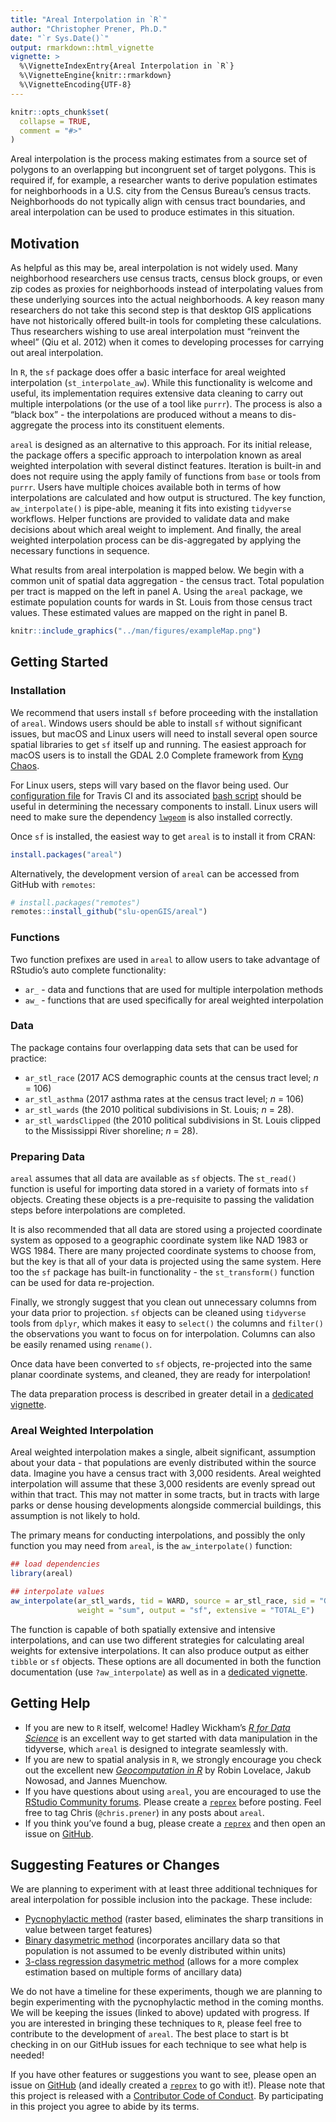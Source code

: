 ```yaml
---
title: "Areal Interpolation in `R`"
author: "Christopher Prener, Ph.D."
date: "`r Sys.Date()`"
output: rmarkdown::html_vignette
vignette: >
  %\VignetteIndexEntry{Areal Interpolation in `R`}
  %\VignetteEngine{knitr::rmarkdown}
  %\VignetteEncoding{UTF-8}
---
```


```r
knitr::opts_chunk$set(
  collapse = TRUE,
  comment = "#>"
)
```

Areal interpolation is the process making estimates from a source set of polygons to an overlapping but incongruent set of target polygons. This is required if, for example, a researcher wants to derive population estimates for neighborhoods in a U.S. city from the Census Bureau's census tracts. Neighborhoods do not typically align with census tract boundaries, and areal interpolation can be used to produce estimates in this situation. 

## Motivation
As helpful as this may be, areal interpolation is not widely used. Many neighborhood researchers use census tracts, census block groups, or even zip codes as proxies for neighborhoods instead of interpolating values from these underlying sources into the actual neighborhoods. A key reason many researchers do not take this second step is that desktop GIS applications have not historically offered built-in tools for completing these calculations. Thus researchers wishing to use areal interpolation must "reinvent the wheel" (Qiu et al. 2012) when it comes to developing processes for carrying out areal interpolation.

In `R`, the `sf` package does offer a basic interface for areal weighted interpolation (`st_interpolate_aw`). While this functionality is welcome and useful, its implementation requires extensive data cleaning to carry out multiple interpolations (or the use of a tool like `purrr`). The process is also a "black box" - the interpolations are produced without a means to dis-aggregate the process into its constituent elements.

`areal` is designed as an alternative to this approach. For its initial release, the package offers a specific approach to interpolation known as areal weighted interpolation with several distinct features. Iteration is built-in and does not require using the apply family of functions from `base` or tools from `purrr`. Users have multiple choices available both in terms of how interpolations are calculated and how output is structured. The key function, `aw_interpolate()` is pipe-able, meaning it fits into existing `tidyverse` workflows. Helper functions are provided to validate data and make decisions about which areal weight to implement. And finally, the areal weighted interpolation process can be dis-aggregated by applying the necessary functions in sequence. 

What results from areal interpolation is mapped below. We begin with a common unit of spatial data aggregation - the census tract. Total population per tract is mapped on the left in panel A. Using the `areal` package, we estimate population counts for wards in St. Louis from those census tract values. These estimated values are mapped on the right in panel B.

```r
knitr::include_graphics("../man/figures/exampleMap.png")
```

## Getting Started
### Installation
We recommend that users install `sf` before proceeding with the installation of `areal`. Windows users should be able to install `sf` without significant issues, but macOS and Linux users will need to install several open source spatial libraries to get `sf` itself up and running. The easiest approach for macOS users is to install the GDAL 2.0 Complete framework from [Kyng Chaos](https://www.kyngchaos.com/software/frameworks/). 

For Linux users, steps will vary based on the flavor being used. Our [configuration file](https://github.com/slu-openGIS/areal/blob/master/.travis.yml) for Travis CI and its associated [bash script](https://github.com/slu-openGIS/areal/blob/master/.travis/install.sh) should be useful in determining the necessary components to install. Linux users will need to make sure the dependency [`lwgeom`](https://github.com/r-spatial/lwgeom) is also installed correctly.

Once `sf` is installed, the easiest way to get `areal` is to install it from CRAN:

``` r
install.packages("areal")
```

Alternatively, the development version of `areal` can be accessed from GitHub with `remotes`:

```r
# install.packages("remotes")
remotes::install_github("slu-openGIS/areal")
```

### Functions
Two function prefixes are used in `areal` to allow users to take advantage of RStudio's auto complete functionality:

* `ar_` - data and functions that are used for multiple interpolation methods
* `aw_` - functions that are used specifically for areal weighted interpolation

### Data
The package contains four overlapping data sets that can be used for practice: 

* `ar_stl_race` (2017 ACS demographic counts at the census tract level; *n* = 106) 
* `ar_stl_asthma` (2017 asthma rates at the census tract level; *n* = 106)
* `ar_stl_wards` (the 2010 political subdivisions in St. Louis; *n* = 28). 
* `ar_stl_wardsClipped` (the 2010 political subdivisions in St. Louis clipped to the Mississippi River shoreline; *n* = 28). 

### Preparing Data
`areal` assumes that all data are available as `sf` objects. The `st_read()` function is useful for importing data stored in a variety of formats into `sf` objects. Creating these objects is a pre-requisite to passing the validation steps before interpolations are completed.

It is also recommended that all data are stored using a projected coordinate system as opposed to a geographic coordinate system like NAD 1983 or WGS 1984. There are many projected coordinate systems to choose from, but the key is that all of your data is projected using the same system. Here too the `sf` package has built-in functionality - the `st_transform()` function can be used for data re-projection.

Finally, we strongly suggest that you clean out unnecessary columns from your data prior to projection. `sf` objects can be cleaned using `tidyverse` tools from `dplyr`, which makes it easy to `select()` the columns and `filter()` the observations you want to focus on for interpolation. Columns can also be easily renamed using `rename()`.

Once data have been converted to `sf` objects, re-projected into the same planar coordinate systems, and cleaned, they are ready for interpolation!

The data preparation process is described in greater detail in a [dedicated vignette](https://slu-opengis.github.io/areal/articles/data-preparation.html).

### Areal Weighted Interpolation
Areal weighted interpolation makes a single, albeit significant, assumption about your data - that populations are evenly distributed within the source data. Imagine you have a census tract with 3,000 residents. Areal weighted interpolation will assume that these 3,000 residents are evenly spread out within that tract. This may not matter in some tracts, but in tracts with large parks or dense housing developments alongside commercial buildings, this assumption is not likely to hold.

The primary means for conducting interpolations, and possibly the only function you may need from `areal`, is the `aw_interpolate()` function:

```r
## load dependencies
library(areal)

## interpolate values
aw_interpolate(ar_stl_wards, tid = WARD, source = ar_stl_race, sid = "GEOID", 
               weight = "sum", output = "sf", extensive = "TOTAL_E")
```

The function is capable of both spatially extensive and intensive interpolations, and can use two different strategies for calculating areal weights for extensive interpolations. It can also produce output as either `tibble` or `sf` objects. These options are all documented in both the function documentation (use `?aw_interpolate`) as well as in a [dedicated vignette](https://slu-opengis.github.io/areal/articles/areal-weighted-interpolation.html).

## Getting Help
* If you are new to `R` itself, welcome! Hadley Wickham's [*R for Data Science*](http://r4ds.had.co.nz) is an excellent way to get started with data manipulation in the tidyverse, which `areal` is designed to integrate seamlessly with.
* If you are new to spatial analysis in `R`, we strongly encourage you check out the excellent new [*Geocomputation in R*](https://geocompr.robinlovelace.net) by Robin Lovelace, Jakub Nowosad, and Jannes Muenchow.
* If you have questions about using `areal`, you are encouraged to use the [RStudio Community forums](https://community.rstudio.com). Please create a [`reprex`](http://reprex.tidyverse.org/) before posting. Feel free to tag Chris (`@chris.prener`) in any posts about `areal`.
* If you think you've found a bug, please create a [`reprex`](http://reprex.tidyverse.org/) and then open an issue on [GitHub](https://github.com/slu-openGIS/areal/issues/new/choose).

## Suggesting Features or Changes
We are planning to experiment with at least three additional techniques for areal interpolation for possible inclusion into the package. These include:

- [Pycnophylactic method](https://github.com/slu-openGIS/areal/issues/1) (raster based, eliminates the sharp transitions in value between target features)
- [Binary dasymetric method](https://github.com/slu-openGIS/areal/issues/2) (incorporates ancillary data so that population is not assumed to be evenly distributed within units)
- [3-class regression dasymetric method](https://github.com/slu-openGIS/areal/issues/3) (allows for a more complex estimation based on multiple forms of ancillary data)

We do not have a timeline for these experiments, though we are planning to begin experimenting with the pycnophylactic method in the coming months. We will be keeping the issues (linked to above) updated with progress. If you are interested in bringing these techniques to `R`, please feel free to contribute to the development of `areal`. The best place to start is bt checking in on our GitHub issues for each technique to see what help is needed!

If you have other features or suggestions you want to see, please open an issue on [GitHub](https://github.com/slu-openGIS/areal/issues/new/choose) (and ideally created a [`reprex`](http://reprex.tidyverse.org/) to go with it!). Please note that this project is released with a [Contributor Code of Conduct](https://slu-opengis.github.io/areal/CODE_OF_CONDUCT.html). By participating in this project you agree to abide by its terms.
